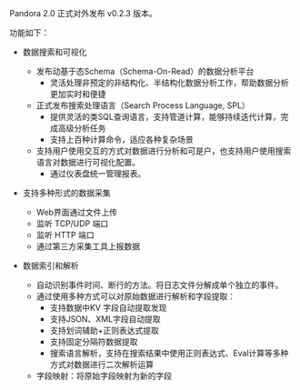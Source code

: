 Pandora 2.0 正式对外发布 v0.2.3 版本。

功能如下：

* 数据搜索和可视化
	* 发布动基于态Schema（Schema-On-Read）的数据分析平台
		* 灵活处理非预定的非结构化、半结构化数据分析工作，帮助数据分析更加实时和便捷
	* 正式发布搜索处理语言（Search Process Language, SPL）
		* 提供灵活的类SQL查询语言，支持管道计算，能够持续迭代计算，完成高级分析任务
		* 支持上百种计算命令，适应各种复杂场景
	* 支持用户使用交互的方式对数据进行分析和可是户，也支持用户使用搜索语言对数据进行可视化配置。
		* 通过仪表盘统一管理报表。

* 支持多种形式的数据采集
	* Web界面通过文件上传
	* 监听 TCP/UDP 端口
	* 监听 HTTP 端口
	* 通过第三方采集工具上报数据

* 数据索引和解析
	* 自动识别事件时间、断行的方法。将日志文件分解成单个独立的事件。
	* 通过使用多种方式可以对原始数据进行解析和字段提取：
		* 支持数据中KV 字段自动提取发现
		* 支持JSON、XML字段自动提取
		* 支持划词辅助+正则表达式提取
		* 支持固定分隔符数据提取
		* 搜索语言解析，支持在搜索结果中使用正则表达式、Eval计算等多种方式对数据进行二次解析运算
	* 字段映射：将原始字段映射为新的字段



